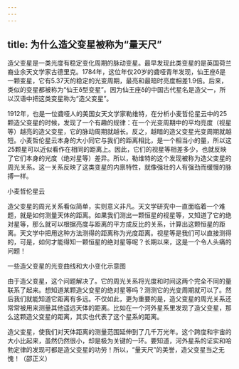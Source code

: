 ```yaml
---
---
---
```

title: 为什么造父变星被称为“量天尺”
---




造父变星是一类光度有稳定变化周期的脉动变星。最早发现此类变星的是英国荷兰裔业余天文学家古德里克。1784年，这位年仅20岁的聋哑青年发现，仙王座δ是一颗变星，它有5.37天的稳定的光变周期，最亮和最暗时亮度相差1.9倍。后来，类似的变星都被称为“仙王δ型变星”。因为仙王座δ的中国古代星名是造父一，所以汉语中把这类变星称为“造父变星”。

1912年，也是一位聋哑人的美国女天文学家勒维特，在分析小麦哲伦星云中的25颗造父变星的时候，发现了一个有趣的规律：在一个光变周期中的平均亮度（视星等）越亮的造父变星，它的脉动周期就越长。反之，越暗的造父变星光变周期就越短。小麦哲伦星云本身的大小同它与我们的距离相比，是一个相当小的量，所以这25颗星可以近似看作在相同的距离上。因此，它们的视星等相差多少，也就反映了它们本身的光度（绝对星等）差异。所以，勒维特的这个发现被称为造父变星的周光关系。这一关系反映了这类变星的内禀特性，就像强壮的人有强劲而缓慢的脉搏一样。

小麦哲伦星云



造父变星的周光关系看似简单，实则意义非凡。天文学研究中一直面临着一个难题，就是如何测量天体的距离。如果我们测出一颗恒星的视星等，又知道了它的绝对星等，那么就可以根据亮度与距离的平方成反比的关系，计算出这颗恒星的距离。天文学中把用这种方法测得的距离称为光度距离。视星等是我们可以直接测得的，可是，如何才能得知一颗恒星的绝对星等呢？长期以来，这是一个令人头痛的问题！

一些造父变星的光变曲线和大小变化示意图



由于造父变星，这个问题解决了。它的周光关系将光度和时间这两个完全不同的量联系了起来。想知道某颗造父变星的绝对星等吗？测测它的光变周期就可以了。然后我们就能知道它距离有多远。不仅如此，更为重要的是，造父变星的周光关系还常常被用来测量其他遥远天体的距离。比如在一个河外星系里发现了造父变星，那么这颗造父变星的距离，其实也代表了这个星系的距离。

造父变星，使我们对天体距离的测量范围延伸到了几千万光年。这个跨度和宇宙的大小比起来，虽然仍然很小，却是极为关键的一环。要知道，河外星系的证实和哈勃定律的发现可都是造父变星的功劳！所以，“量天尺”的美誉，造父变星当之无愧！（邵正义）